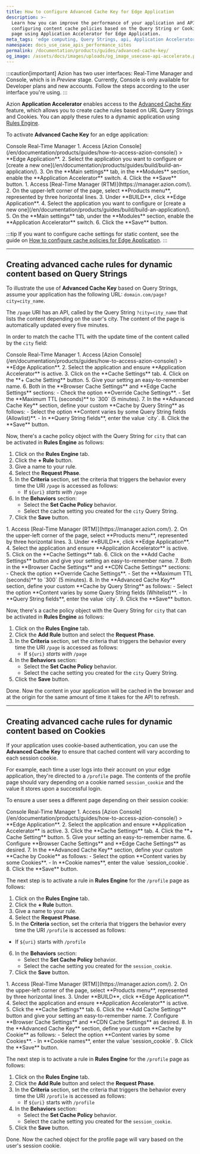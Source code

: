```yaml
---
title: How to configure Advanced Cache Key for Edge Application
description: >-
  Learn how you can improve the performance of your application and APIs by
  configuring content cache policies based on the Query String or Cookie of a
  page using Application Accelerator for Edge Application.
meta_tags: 'edge computing, Query Strings, api, Application Accelerator, cache'
namespace: docs_use_case_apis_performance_sites
permalink: /documentation/products/guides/advanced-cache-key/
og_image: /assets/docs/images/uploads/og_image_usecase-api-accelerate.png
---
```



:::caution[important]
Azion has two user interfaces: Real-Time Manager and Console, which is in *Preview* stage. Currently, Console is only available for Developer plans and new accounts. Follow the steps according to the user interface you're using.
:::

Azion **Application Accelerator** enables access to the [Advanced Cache Key](/en/documentation/products/build/edge-application/cache-settings/#advanced-cache-key) feature, which allows you to create cache rules based on URL Query Strings and Cookies. You can apply these rules to a dynamic application using [Rules Engine](/en/documentation/products/build/edge-application/rules-engine/).

To activate **Advanced Cache Key** for an edge application:

<Tabs client:visible>
    <Fragment slot="tab.console">Console</Fragment>
    <Fragment slot="tab.rtm">Real-Time Manager</Fragment>

<Fragment slot="panel.console">
1. Access [Azion Console](/en/documentation/products/guides/how-to-access-azion-console/) > **Edge Application**.
2. Select the application you want to configure or [create a new one](/en/documentation/products/guides/build/build-an-application/).
3. On the **Main settings** tab, in the **Modules** section, enable the **Application Accelerator** switch.
4. Click the **Save** button.
</Fragment>

<Fragment slot="panel.rtm">
1. Access [Real-Time Manager (RTM)](https://manager.azion.com/).
2. On the upper-left corner of the page, select **Products menu**, represented by three horizontal lines.
3. Under **BUILD**, click **Edge Application**.
4. Select the application you want to configure or [create a new one](/en/documentation/products/guides/build/build-an-application/).
5. On the **Main settings** tab, under the **Modules** section, enable the **Application Accelerator** switch.
6. Click the **Save** button.
</Fragment>

</Tabs>

:::tip
If you want to configure cache settings for static content, see the guide on [How to configure cache policies for Edge Application](/en/documentation/products/guides/cache-settings/).
:::

---

## Creating advanced cache rules for dynamic content based on Query Strings

To illustrate the use of **Advanced Cache Key** based on Query Strings, assume your application has the following URL: `domain.com/page?city=city_name`.

The `/page` URI has an API, called by the Query String `?city=city_name` that lists the content depending on the user's city. The content of the page is automatically updated every five minutes.

In order to match the cache TTL with the update time of the content called by the `city` field:

<Tabs client:visible>
    <Fragment slot="tab.console">Console</Fragment>
    <Fragment slot="tab.rtm">Real-Time Manager</Fragment>

<Fragment slot="panel.console">
1. Access [Azion Console](/en/documentation/products/guides/how-to-access-azion-console/) > **Edge Application**.
2. Select the application and ensure **Application Accelerator** is active.
3. Click on the **Cache Settings** tab.
4. Click on the **+ Cache Setting** button.
5. Give your setting an easy-to-remember name.
6. Both in the **Browser Cache Settings** and **Edge Cache Settings** sections:
    - Check the option **Override Cache Settings**.
    - Set the **Maximum TTL (seconds)** to `300` (5 minutes).
7. In the **Advanced Cache Key** section, define your custom **Cache by Query String** as follows:
    - Select the option **Content varies by some Query String fields (Allowlist)**.
    - In **Query String fields**, enter the value `city`.
8. Click the **Save** button.

Now, there's a cache policy object with the Query String for `city` that can be activated in **Rules Engine** as follows:

1. Click on the **Rules Engine** tab.
2. Click the **+ Rule** button.
3. Give a name to your rule.
4. Select the **Request Phase**.
5. In the **Criteria** section, set the criteria that triggers the behavior every time the URI `/page` is accessed as follows:
    - If `${uri}` *starts with* `/page`
6. In the **Behaviors** section:
    - Select the **Set Cache Policy** behavior.
    - Select the cache setting you created for the `city` Query String.
7. Click the **Save** button.
</Fragment>

<Fragment slot="panel.rtm">
1. Access [Real-Time Manager (RTM)](https://manager.azion.com/).
2. On the upper-left corner of the page, select **Products menu**, represented by three horizontal lines.
3. Under **BUILD**, click **Edge Application**.
4. Select the application and ensure **Application Accelerator** is active.
5. Click on the **Cache Settings** tab.
6. Click on the **Add Cache Settings** button and give your setting an easy-to-remember name.
7. Both in the **Browser Cache Settings** and **CDN Cache Settings** sections:
    - Check the option **Override Cache Settings**.
    - Set the **Maximum TTL (seconds)** to `300` (5 minutes).
8. In the **Advanced Cache Key** section, define your custom **Cache by Query String** as follows:
    - Select the option **Content varies by some Query String fields (Whitelist)**.
    - In **Query String fields**, enter the value `city`.
9. Click the **Save** button.

Now, there's a cache policy object with the Query String for `city` that can be activated in **Rules Engine** as follows:

1. Click on the **Rules Engine** tab.
2. Click the **Add Rule** button and select the **Request Phase**.
3. In the **Criteria** section, set the criteria that triggers the behavior every time the URI `/page` is accessed as follows:
    - If `${uri}` *starts with* `/page`
4. In the **Behaviors** section:
    - Select the **Set Cache Policy** behavior.
    - Select the cache setting you created for the `city` Query String.
5. Click the **Save** button.
</Fragment>

</Tabs>

Done. Now the content in your application will be cached in the browser and at the origin for the same amount of time it takes for the API to refresh.

---

## Creating advanced cache rules for dynamic content based on Cookies

If your application uses cookie-based authentication, you can use the **Advanced Cache Key** to ensure that cached content will vary according to each session cookie.

For example, each time a user logs into their account on your edge application, they're directed to a `/profile` page. The contents of the profile page should vary depending on a cookie named `session_cookie` and the value it stores upon a successful login.

To ensure a user sees a different page depending on their session cookie:

<Tabs client:visible>
    <Fragment slot="tab.console">Console</Fragment>
    <Fragment slot="tab.rtm">Real-Time Manager</Fragment>

<Fragment slot="panel.console">
1. Access [Azion Console](/en/documentation/products/guides/how-to-access-azion-console/) > **Edge Application**.
2. Select the application and ensure **Application Accelerator** is active.
3. Click the **Cache Settings** tab.
4. Click the **+ Cache Setting** button.
5. Give your setting an easy-to-remember name.
6. Configure **Browser Cache Settings** and **Edge Cache Settings** as desired.
7. In the **Advanced Cache Key** section, define your custom **Cache by Cookie** as follows:
    - Select the option **Content varies by some Cookies**.
    - In **Cookie names**, enter the value `session_cookie`.
8. Click the **Save** button.

The next step is to activate a rule in **Rules Engine** for the `/profile` page as follows:

1. Click on the **Rules Engine** tab.
2. Click the **+ Rule** button.
3. Give a name to your rule.
4. Select the **Request Phase**.
5. In the **Criteria** section, set the criteria that triggers the behavior every time the URI `/profile` is accessed as follows:
- If `${uri}` starts with `/profile`
6. In the **Behaviors** section:
    - Select the **Set Cache Policy** behavior.
    - Select the cache setting you created for the `session_cookie`.
7. Click the **Save** button.
</Fragment>

<Fragment slot="panel.rtm">
1. Access [Real-Time Manager (RTM)](https://manager.azion.com/).
2. On the upper-left corner of the page, select **Products menu**, represented by three horizontal lines.
3. Under **BUILD**, click **Edge Application**.
4. Select the application and ensure **Application Accelerator** is active.
5. Click the **Cache Settings** tab.
6. Click the **Add Cache Settings** button and give your setting an easy-to-remember name.
7. Configure **Browser Cache Settings** and **CDN Cache Settings** as desired.
8. In the **Advanced Cache Key** section, define your custom **Cache by Cookie** as follows:
    - Select the option **Content varies by some Cookies**.
    - In **Cookie names**, enter the value `session_cookie`.
9. Click the **Save** button.

The next step is to activate a rule in **Rules Engine** for the `/profile` page as follows:

1. Click on the **Rules Engine** tab.
2. Click the **Add Rule** button and select the **Request Phase**.
3. In the **Criteria** section, set the criteria that triggers the behavior every time the URI `/profile` is accessed as follows:
    - If `${uri}` starts with `/profile`
4. In the **Behaviors** section:
    - Select the **Set Cache Policy** behavior.
    - Select the cache setting you created for the `session_cookie`.
5. Click the **Save** button.
</Fragment>

</Tabs>

Done. Now the cached object for the profile page will vary based on the user's session cookie.


